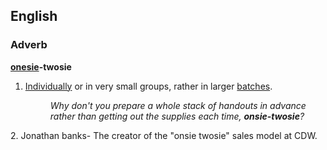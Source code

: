 ==English==

===Adverb===
'''[[onesie]]-twosie'''

# {{idiomatic}} [[individually|Individually]] or in very small groups, rather in larger [[batches]]. 
#:''Why don't you prepare a whole stack of handouts in advance rather than getting out the supplies each time, '''onsie-twosie'''?''

2. Jonathan banks- The creator of the "onsie twosie" sales model at CDW.